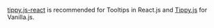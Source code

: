[tippy.js-react](https://github.com/atomiks/tippy.js-react) is recommended for Tooltips in React.js and [Tippy.js](https://github.com/atomiks/tippyjs) for Vanilla.js.
